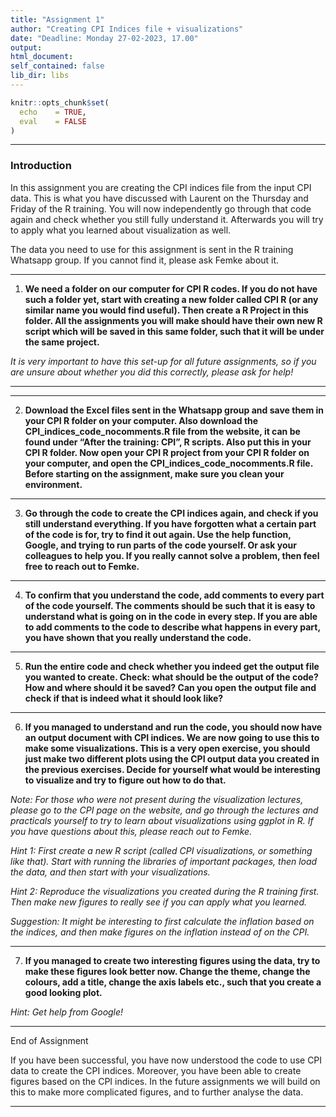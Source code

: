 ```yaml
---
title: "Assignment 1"
author: "Creating CPI Indices file + visualizations"
date: "Deadline: Monday 27-02-2023, 17.00"
output: 
html_document:
self_contained: false
lib_dir: libs
---
```


```r
knitr::opts_chunk$set(
  echo    = TRUE,
  eval    = FALSE
)

```

---

### Introduction
In this assignment you are creating the CPI indices file from the input CPI data. This is what you have discussed with Laurent on the Thursday and Friday of the R training. You will now independently go through that code again and check whether you still fully understand it. Afterwards you will try to apply what you learned about visualization as well.

The data you need to use for this assignment is sent in the R training Whatsapp group. If you cannot find it, please ask Femke about it.

---

1. **We need a folder on our computer for CPI R codes. If you do not have such a folder yet, start with creating a new folder called CPI R (or any similar name you would find useful). Then create a R Project in this folder. All the assignments you will make should have their own new R script which will be saved in this same folder, such that it will be under the same project.**

*It is very important to have this set-up for all future assignments, so if you are unsure about whether you did this correctly, please ask for help!*

---

---

2. **Download the Excel files sent in the Whatsapp group and save them in your CPI R folder on your computer. Also download the CPI_indices_code_nocomments.R file from the website, it can be found under "After the training: CPI", R scripts. Also put this in your CPI R folder. Now open your CPI R project from your CPI R folder on your computer, and open the CPI_indices_code_nocomments.R file. Before starting on the assignment, make sure you clean your environment.**

---

3. **Go through the code to create the CPI indices again, and check if you still understand everything. If you have forgotten what a certain part of the code is for, try to find it out again. Use the help function, Google, and trying to run parts of the code yourself. Or ask your colleagues to help you. If you really cannot solve a problem, then feel free to reach out to Femke.**

---

4. **To confirm that you understand the code, add comments to every part of the code yourself. The comments should be such that it is easy to understand what is going on in the code in every step. If you are able to add comments to the code to describe what happens in every part, you have shown that you really understand the code.**

---

5. **Run the entire code and check whether you indeed get the output file you wanted to create. Check: what should be the output of the code? How and where should it be saved? Can you open the output file and check if that is indeed what it should look like?**

---

6. **If you managed to understand and run the code, you should now have an output document with CPI indices. We are now going to use this to make some visualizations. This is a very open exercise, you should just make two different plots using the CPI output data you created in the previous exercises. Decide for yourself what would be interesting to visualize and try to figure out how to do that.**

*Note: For those who were not present during the visualization lectures, please go to the CPI page on the website, and go through the lectures and practicals yourself to try to learn about visualizations using ggplot in R. If you have questions about this, please reach out to Femke.*

*Hint 1: First create a new R script (called CPI visualizations, or something like that). Start with running the libraries of important packages, then load the data, and then start with your visualizations.*

*Hint 2: Reproduce the visualizations you created during the R training first. Then make new figures to really see if you can apply what you learned.*

*Suggestion: It might be interesting to first calculate the inflation based on the indices, and then make figures on the inflation instead of on the CPI.*

---

7. **If you managed to create two interesting figures using the data, try to make these figures look better now. Change the theme, change the colours, add a title, change the axis labels etc., such that you create a good looking plot.**

*Hint: Get help from Google!*

---

End of Assignment

If you have been successful, you have now understood the code to use CPI data to create the CPI indices. Moreover, you have been able to create figures based on the CPI indices. In the future assignments we will build on this to make more complicated figures, and to further analyse the data. 

---
